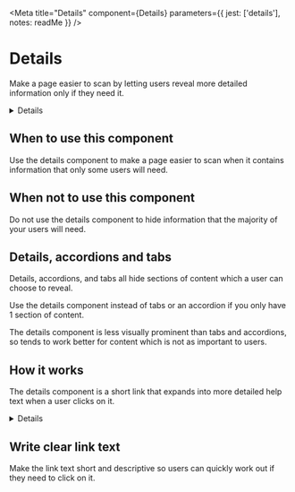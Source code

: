
<Meta
  title="Details"
  component={Details}
  parameters={{
    jest: ['details'],
    notes: readMe
  }}
/>

# Details

Make a page easier to scan by letting users reveal more detailed information only if they need it.

<Preview withToolbar>
  <Story name="Details">
    <Details summary={text('href', 'Help with nationality')}>
      {text('text', 'We need to know your nationality so we can work out which elections you’re entitled to vote in. If you cannot provide your nationality, you’ll have to send copies of identity documents through the post.')}
    </Details>
  </Story>
</Preview>

<Props of={Details} />

## When to use this component

Use the details component to make a page easier to scan when it contains information that only some users will need.


## When not to use this component

Do not use the details component to hide information that the majority of your users will need.


## Details, accordions and tabs

Details, accordions, and tabs all hide sections of content which a user can choose to reveal.

Use the details component instead of tabs or an accordion if you only have 1 section of content.

The details component is less visually prominent than tabs and accordions, so tends to work better for content which is not as important to users.


## How it works

The details component is a short link that expands into more detailed help text when a user clicks on it.

<Preview>
  <Story name="Standard">
    <Details summary="Help with nationality">
      We need to know your nationality so we can work out which elections you’re entitled to vote in. If you cannot provide your nationality, you’ll have to send copies of identity documents through the post.
    </Details>
  </Story>
</Preview>


## Write clear link text

Make the link text short and descriptive so users can quickly work out if they need to click on it.
